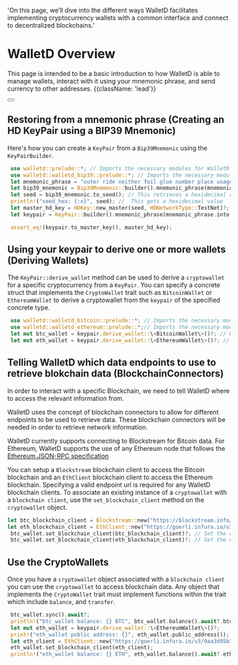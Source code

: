   'On this page, we’ll dive into the different ways WalletD facilitates implementing cryptocurrency wallets with a common interface and connect to decentralized blockchains.'

# WalletD Overview

 This page is intended to be a basic introduction to how WalletD is able to manage wallets, interact with it using your mnemonic phrase, and send currency to other addresses. {{className: 'lead'}}

<div className="not-prose">
  <Button
    href="/quickstart/#notes-on-following-the-guides"
    variant="text"
    arrow="right"
    children="Notes on following the guide examples"
  />
</div>

 ## Restoring from a mnemonic phrase (Creating an HD KeyPair using a BIP39 Mnemonic)

 Here's how you can create a `KeyPair` from a `Bip39Mnemonic` using the `KeyPairBuilder`.

```rust {{ title: 'Example' }}
 use walletd::prelude::*; // Imports the necessary modules for WalletD's core functionality
 use walletd::walletd_bip39::prelude::*; // Imports the necessary modules to work with BIP39
 let mnemonic_phrase = "outer ride neither foil glue number place usage ball shed dry point"; // Store our mnemonic phrase in a string
 let bip39_mnemonic = Bip39Mnemonic::builder().mnemonic_phrase(mnemonic_phrase).build()?; // Attempt to use the BIP39 Mnemonic Builder to restore from your phrase
 let seed = bip39_mnemonic.to_seed(); // This retrieves a hexidecimal representation of your mnemonic phrase
 println!("seed_hex: {:x}", seed); //  This gets a hexidecimal value 
 let master_hd_key = HDKey::new_master(seed, HDNetworkType::TestNet)?; // Creates an instance of an HDKey
 let keypair = KeyPair::builder().mnemonic_phrase(mnemonic_phrase.into()).network_type(HDNetworkType::TestNet).build()?; // Derives a keypair from your master key

 assert_eq!(keypair.to_master_key(), master_hd_key);
 ```

 ## Using your keypair to derive one or more wallets (Deriving Wallets)

 The ``KeyPair::derive_wallet`` method can be used to derive a `cryptowallet` for a specific cryptocurrency from a `KeyPair`.
 You can specify a concrete struct that implements the `CryptoWallet` trait such as `BitcoinWallet`  or `EthereumWallet` to derive a cryptowallet from the `keypair` of the specified concrete type.

```rust {{ title: 'Example' }}
 use walletd::walletd_bitcoin::prelude::*; // Imports the necessary modules for Bitcoin
 use walletd::walletd_ethereum::prelude::*;// Imports the necessary modules for Ethereum
 let mut btc_wallet = keypair.derive_wallet::\<BitcoinWallet\>()?; // Retrieve an instance of a Bitcoin wallet
 let mut eth_wallet = keypair.derive_wallet::\<EthereumWallet\>()?; // Retrieve an instance of an Ethereum wallet
 ```

 ## Telling WalletD which data endpoints to use to retrieve blokchain data (BlockchainConnectors)

 In order to interact with a specific Blockchain, we need to tell WalletD where to access the relevant information from. 

 WalletD uses the concept of blockchain connectors to allow for different endpoints to be used to retrieve data. These blockchain connectors will be needed in order to retrieve network information.
 
 WalletD currently supports connecting to Blockstream for Bitcoin data. For Ethereum, WalletD supports the use of any Ethereum node that follows the [Ethereum JSON-RPC specification](https://ethereum.org/en/developers/docs/apis/json-rpc/)

 You can setup a `Blockstream` blockchain client to access the Bitcoin blockchain and an `EthClient` blockchain client to access the Ethereum blockchain.
 Specifying a valid endpoint url is required for any WalletD blockchain clients.
 To associate an existing instance of a `cryptowallet` with a `blockchain client`, use the ``set_blockchain_client`` method on the `cryptowallet` object.

```rust {{ title: 'Associating a wallet with a specific blockchain data source' }}
let btc_blockchain_client = Blockstream::new("https://blockstream.info/testnet/api")?; // Create a BTC blockchain connector
let eth_blockchain_client = EthClient::new("https://goerli.infura.io/v3/9aa3d95b3bc440fa88ea12eaa4456161")?; // Create an ETH blockchain connector
 btc_wallet.set_blockchain_client(btc_blockchain_client)?; // Set the data source for this wallet by telling it which connector to use
 btc_wallet.set_blockchain_client(eth_blockchain_client)?; // Set the data source for this wallet by telling it which connector to use
```

 ## Use the CryptoWallets
 Once you have a `cryptowallet` object associated with a `blockchain client` you can use the `cryptowallet` to access blockchain data.
 Any object that implements the `CryptoWallet` trait must implement functions within the trait which include ``balance``, and ``transfer``.

```rust {{ title: 'Example' }}
 btc_wallet.sync().await?;
 println!("btc_wallet balance: {} BTC", btc_wallet.balance().await?.btc());
 let mut eth_wallet = keypair.derive_wallet::\<EthereumWallet\>()?;
 print!("eth_wallet public address: {}", eth_wallet.public_address());
 let eth_client = EthClient::new("https://goerli.infura.io/v3/9aa3d95b3bc440fa88ea12eaa4456161")?;
 eth_wallet.set_blockchain_client(eth_client);
 println!("eth_wallet balance: {} ETH", eth_wallet.balance().await?.eth());
 ```
